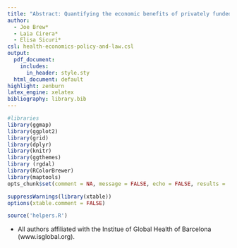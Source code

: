 ```yaml
---
title: "Abstract: Quantifying the economic benefits of privately funded malaria control interventions in Maragra, Mozambique"
author: 
  - Joe Brew*
  - Laia Cirera*
  - Elisa Sicuri*  
csl: health-economics-policy-and-law.csl
output:
  pdf_document:
    includes:
      in_header: style.sty
  html_document: default
highlight: zenburn
latex_engine: xelatex
bibliography: library.bib
---
```





```r
#libraries
library(ggmap)
library(ggplot2)
library(grid)
library(dplyr)
library(knitr)
library(ggthemes)
library (rgdal)
library(RColorBrewer)
library(maptools)
opts_chunk$set(comment = NA, message = FALSE, echo = FALSE, results = 'hide', fig.height = 6, warning = FALSE, fig.width = 6)
```

```r
suppressWarnings(library(xtable))
options(xtable.comment = FALSE)
```

```r
source('helpers.R')
```


\begin{changemargin}{1cm}{1cm} 

\begin{center}
\Large{\textbf{Abstract}}
\end{center}

\begin{large}
\textbf{Context:} The eradication of malaria could be accelerated by enlisting multiple non-governmental actors, including large private firms operating in endemic regions. Participation, however, relies on a clear and accurate quantification of the cost and impact of malaria control activities on economic output. This project uses the case of the sugar mill of Maragra Açucar CA (southern Mozambique) to assess the impact of privately-managed indoor residual spraying on workers' economic output (in terms of both absenteeism and productivity).\\

\textbf{Hypothesis:} Indoor residual spraying reduces worker absenteeism, and the savings in increased productivity are greater than the costs of intervention implementation.\\

\textbf{Methods:} We employ a "difference in differences" approach to assess the causal impact of indoor residual spraying on worker absenteeism. To avoid omitted variable bias, we complement our analysis with both in-person interviews of managers and employees, and use elastic net regression for variable selection. To estimate causal impact, we regress time since spraying on absenteeism, adjusting for seasonality, worker occupation and sociodemographic characteristics and holidays. \\

\textbf{Results:} Undetermined. This research project is currently in progress. Regardless of whether our hypothesis is accepted or rejected, we will present the results and their implications for the private financing of malaria control in general. \\



\end{large}

\end{changemargin}

* All authors affiliated with the Institue of Global Health of Barcelona (www.isglobal.org).


